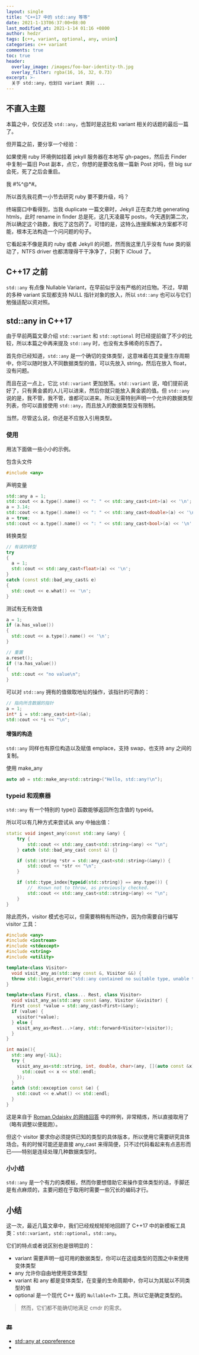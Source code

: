 ```yaml
---
layout: single
title: "C++17 中的 std::any 等等"
date: 2021-1-13T06:37:00+08:00
last_modified_at: 2021-1-14 01:16 +0800
author: hedzr
tags: [c++, variant, optional, any, union]
categories: c++ variant
comments: true
toc: true
header:
  overlay_image: /images/foo-bar-identity-th.jpg
  overlay_filter: rgba(16, 16, 32, 0.73)
excerpt: >-
  关于 std::any，也划归 variant 类别 ...
---
```


## 不直入主题

本篇之中，仅仅述及 `std::any`，也暂时是这批和 variant 相关的话题的最后一篇了。

但开篇之前，要分享一个经验：

如果使用 ruby 环境例如挂着 jekyll 服务器在本地写 gh-pages，然后去 Finder 中复制一篇旧 Post 副本，点它，你想的是要改名做一篇新 Post 对吗，但 big sur 会死，死了之后会重启。

我 #%^@\*#。

所以首先我花费一小节去研究 ruby 要不要升级，吗？

终端窗口中看得到，当我 duplicate 一篇文章时，Jekyll 正在卖力地 generating htmls，此时 rename in finder 总是死，这几天凌晨写 posts，今天遇到第二次，所以确定这个路数，我吃了这包药了。可惜的是，这特么连搜索解决方案都不可能，根本无法构造一个问问题的句子。

它看起来不像是真的 ruby 或者 Jekyll 的问题，然而我这里几乎没有 fuse 类的驱动了，NTFS driver 也都清理得干干净净了，只剩下 iCloud 了。

## C++17 之前

`std::any` 有点像 Nullable Variant，在早前似乎没有严格的对应物。不过，早期的多种 variant 实现都支持 NULL 指针对象的放入，所以 `std::any` 也可以与它们勉强适配以资对照。

## std::any in C++17

由于早前两篇文章介绍 `std::variant` 和 `std::optional` 时已经提前做了不少的比较，所以本篇之中再来提及 `std::any` 时，也没有太多稀奇的东西了。

首先你已经知道，`std::any` 是一个确切的变体类型，这意味着在其变量生存周期中，你可以随时放入不同数据类型的值，可以先放入 string，然后在放入 float，没有问题。

而且在这一点上，它比 `std::variant` 更加放荡。`std::variant` 说，咱们提前说好了，只有黄金裘的人儿可以进来，然后你就只能放入黄金裘的值。但 `std::any` 说的是，我不管，我不管，谁都可以进来。所以无需特别声明一个允许的数据类型列表，你可以直接使用 `std::any`，而且放入的数据类型没有限制。

当然，尽管这么说，你还是不应放入引用类型。

### 使用

用法下面做一些小小的示例。

包含头文件

```cpp
#include <any>
```

声明变量

```cpp
std::any a = 1;
std::cout << a.type().name() << ": " << std::any_cast<int>(a) << '\n';
a = 3.14;
std::cout << a.type().name() << ": " << std::any_cast<double>(a) << '\n';
a = true;
std::cout << a.type().name() << ": " << std::any_cast<bool>(a) << '\n';
```

转换类型

```cpp
// 有误的转型
try
{
  a = 1;
  std::cout << std::any_cast<float>(a) << '\n';
}
catch (const std::bad_any_cast& e)
{
  std::cout << e.what() << '\n';
}
```

测试有无有效值

```cpp
a = 1;
if (a.has_value())
{
  std::cout << a.type().name() << '\n';
}

// 重置
a.reset();
if (!a.has_value())
{
  std::cout << "no value\n";
}
```

可以对 `std::any` 拥有的值做取地址的操作，该指针的可靠的：

```cpp
// 指向所含数据的指针
a = 1;
int* i = std::any_cast<int>(&a);
std::cout << *i << "\n";
```

#### 增强的构造

`std::any` 同样也有原位构造以及赋值 emplace，支持 swap，也支持 any 之间的复制。

使用 make_any

```cpp
auto a0 = std::make_any<std::string>("Hello, std::any!\n");
```

### typeid 和观察器

`std::any` 有一个特别的 type() 函数能够返回所包含值的 typeid。

所以可以有几种方式来尝试从 any 中抽出值：

```cpp
static void ingest_any(const std::any &any) {
    try {
        std::cout << std::any_cast<std::string>(any) << "\n";
    } catch (std::bad_any_cast const &) {}

    if (std::string *str = std::any_cast<std::string>(&any)) {
        std::cout << *str << "\n";
    }

    if (std::type_index{typeid(std::string)} == any.type()) {
        //  Known not to throw, as previously checked.
        std::cout << std::any_cast<std::string>(any) << "\n";
    }
}
```

除此而外，visitor 模式也可以，但需要稍稍有所动作，因为你需要自行编写 visitor 工具：

```cpp
#include <any>
#include <iostream>
#include <stdexcept>
#include <string>
#include <utility>

template<class Visitor>
  void visit_any_as(std::any const &, Visitor &&) {
  throw std::logic_error("std::any contained no suitable type, unable to visit");
}

template<class First, class... Rest, class Visitor>
  void visit_any_as(std::any const &any, Visitor &&visitor) {
  First const *value = std::any_cast<First>(&any);
  if (value) {
    visitor(*value);
  } else {
    visit_any_as<Rest...>(any, std::forward<Visitor>(visitor));
  }
}

int main(){
  std::any any{-1LL};
  try {
    visit_any_as<std::string, int, double, char>(any, [](auto const &x) {
      std::cout << x << std::endl;
    });
  }
  catch (std::exception const &e) {
    std::cout << e.what() << std::endl;
  }
}
```

这是来自于 [Roman Odaisky 的网络回答](https://codereview.stackexchange.com/a/238912) 中的样例，非常精炼，所以直接取用了（略有调整以便能跑）。

但这个 visitor 要求你必须提供已知的类型的具体版本，所以使用它需要研究具体场合。有的时候可能还是直接 any_cast 来得简便，只不过代码看起来有点恶形而已——特别是连续处理几种数据类型时。

### 小小结

`std::any` 是一个有力的类模板，然而你要想借助它来操作变体类型的话，手脚还是有点麻烦的，主要问题在于取用时需要一些冗长的编码才行。

## 小结

这一次，最近几篇文章中，我们已经规规矩矩地回顾了 C++17 中的新模板工具类：`std::variant`，`std::optional`，`std::any`。

它们的特点或者说区别也是很明显的：

- variant 需要声明一组可用的数据类型，你可以在这组类型的范围之中来使用变体类型
- any 允许你自由地使用变体类型
- variant 和 any 都是变体类型，在变量的生命周期中，你可以为其赋以不同类型的值
- optional 是一个现代 C++ 版的 `Nullable<T>` 工具。所以它是确定类型的。

> 然而，它们都不能确切地满足 cmdr 的需求。

## :end:

- [std::any at cppreference](https://zh.cppreference.com/w/cpp/utility/any)
-
